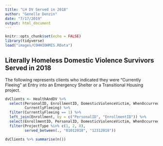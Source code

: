 ```yaml
---
title: "LH DV Served in 2018"
author: "Genelle Denzin"
date: "7/17/2019"
output: html_document
---
```


```r
knitr::opts_chunk$set(echo = FALSE)
library(tidyverse)
load("images/COHHIOHMIS.RData")
```

## Literally Homeless Domestic Violence Survivors Served in 2018

The following represents clients who indicated they were "Currently Fleeing" at Entry into an Emergency Shelter or a Transitional Housing project.


```r

dvClients <- HealthAndDV %>%
  select(PersonalID, EnrollmentID, DomesticViolenceVictim, WhenOccurred,
         CurrentlyFleeing) %>%
  filter(CurrentlyFleeing == 1) %>%
  left_join(Enrollment, by = c("PersonalID", "EnrollmentID")) %>% 
  select(EnrollmentID, PersonalID, DomesticViolenceVictim, WhenOccurred, CurrentlyFleeing, ProjectType, EntryDate, ExitDate, AgeAtEntry, Destination, CountyServed) %>%
  filter(ProjectType %in% c(1, 2, 8),
         served_between(., "01012018", "12312018"))

dvClients %>% summarise(n())
```


